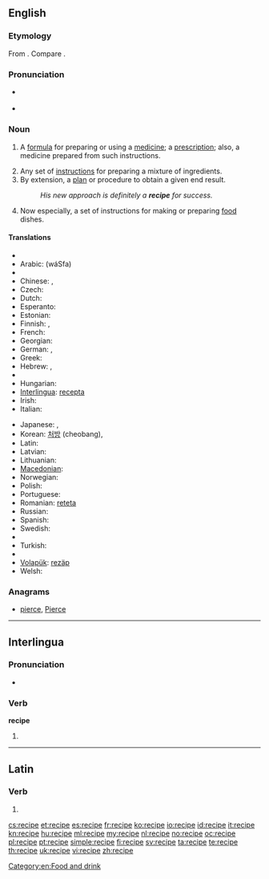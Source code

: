 ==English==

===Etymology===
From {{etyl|la|en}} {{term|recipio|recipiō|receive|lang=la}}. Compare {{term|receipt}}.

===Pronunciation===
* {{a|UK|US}} {{IPA|/ˈɹɛs.ɪ.pi/|/ˈɹɛs.ə.pi/}}
* {{audio|En-us-recipe.ogg|Audio (US)}}

===Noun===
{{en-noun}}

# {{medicine|archaic}} A [[formula]] for preparing or using a [[medicine]]; a [[prescription]]; also, a medicine prepared from such instructions. {{defdate|from 16th c.}}
# Any set of [[instruction]]s for preparing a mixture of ingredients. {{defdate|from 17th c.}}
# By extension, a [[plan]] or procedure to obtain a given end result. {{defdate|from 17th c.}}
#: ''His new approach is definitely a '''recipe''' for success.''
# Now especially, a set of instructions for making or preparing [[food]] dishes. {{defdate|from 18th c.}}

====Translations====
{{trans-top|instructions for making or preparing food dishes}}
* {{trreq|sq}}
* Arabic: {{Arab|[[وصفة]]}} (wáSfa) {{f}}
* {{trreq|hy}}
* Chinese: {{zh-tsp|烹飪法|烹饪法|pēngrènfǎ}}, {{zh-tsp|烹調法|烹调法|pēngtiáofǎ}}
* Czech: {{t-|cs|recept|m}}
* Dutch: {{t+|nl|recept|n}}
* Esperanto: {{t-|eo|recepto|xs=Esperanto}}
* Estonian: {{t-|et|retsept}}
* Finnish: {{t-|fi|resepti}}, {{t-|fi|ruokaresepti}}
* French: {{t+|fr|recette|f}}
* Georgian: {{t|ka|რეცეპტი|tr=rec'epti|sc=Geor|xs=Georgian}}
* German: {{t+|de|Rezept|n}}, {{t+|de|Kochrezept|n}}
* Greek: {{t+|el|συνταγή|f|tr=syntagí}}
* Hebrew: {{t-|he|מתכון|m|tr=matkón}}, {{t-|he|רצפט|m|tr=retzépt}}
* {{trreq|hi}}
* Hungarian: {{t+|hu|recept}}
* [[Interlingua]]: [[recepta]]
* Irish: {{t-|ga|oideas|m|xs=Irish}}
* Italian: {{t+|it|ricetta|f}}
{{trans-mid}}
* Japanese: {{t-|ja|調理手順|tr=chōritejun}}, {{t+|ja|レシピ|tr=reshipi}}
* Korean: [[처방]] (cheobang), {{t-|ko|레시피|sc=Hang}}
* Latin: {{t-|la|praeceptum|n}}
* Latvian: {{t-|lv|recepte|f}}
* Lithuanian: {{t-|lt|receptas|m}}
* [[Macedonian]]: {{t-|mk|рецепт|m|tr=recépt}}
* Norwegian: {{t+|no|oppskrift}}
* Polish: {{t+|pl|przepis|m}}
* Portuguese: {{t+|pt|receita|f}}
* Romanian: [[reteta]] {{f}}
* Russian: {{t+|ru|рецепт|m|tr=retsépt}}
* Spanish: {{t-|es|receta|f}}
* Swedish: {{t+|sv|recept|n}}
* {{trreq|th}}
* Turkish: {{t+|tr|reçete}}
* {{trreq|vi}}
* [[Volapük]]: [[rezäp]]
* Welsh: {{t|cy|resipi|f}}
{{trans-bottom}}

===Anagrams===
* [[pierce#English|pierce]], [[Pierce#English|Pierce]]

[[Category:en:Food and drink]]

----

==Interlingua==

===Pronunciation===
* {{IPA|/reˈtsi.pe/|lang=ia}}

===Verb===
'''recipe'''

# {{ia-form of|recip|e}}

----

==Latin==

===Verb===
{{la-verb-form|recipe}}

# {{conjugation of|recipio|recipiō|2|s|pres|act|imp|lang=la}}{{la-conj-form-gloss|recipio|2|s|pres|act|imp}}

[[cs:recipe]]
[[et:recipe]]
[[es:recipe]]
[[fr:recipe]]
[[ko:recipe]]
[[io:recipe]]
[[id:recipe]]
[[it:recipe]]
[[kn:recipe]]
[[hu:recipe]]
[[ml:recipe]]
[[my:recipe]]
[[nl:recipe]]
[[no:recipe]]
[[oc:recipe]]
[[pl:recipe]]
[[pt:recipe]]
[[simple:recipe]]
[[fi:recipe]]
[[sv:recipe]]
[[ta:recipe]]
[[te:recipe]]
[[th:recipe]]
[[uk:recipe]]
[[vi:recipe]]
[[zh:recipe]]